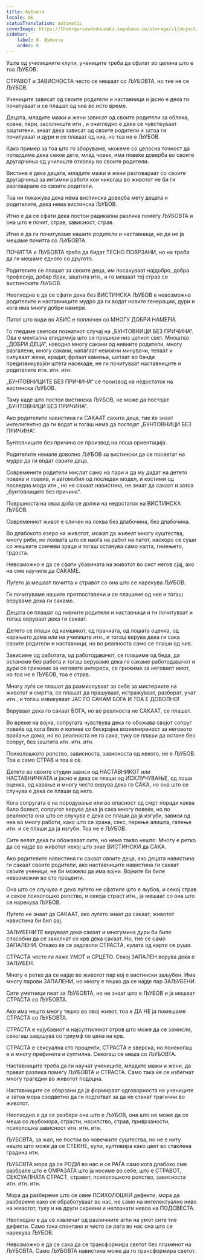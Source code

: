 ```yaml
---
title: Љубовта
locale: mk
statusTranslation: automatic
coverImage: https://lhvmrqwrcowdvduuaukz.supabase.co/storage/v1/object/public/strapi-uploads/small_cover-educacion-fundamental.webp-2d51a7828a2b1309555be27f7e2a61a0.webp
sidebar:
    label: 8. Љубовта
    order: 8
---
```

Уште од училишните клупи, учениците треба да сфатат во целина што е тоа ЉУБОВ.

СТРАВОТ и ЗАВИСНОСТА често се мешаат со ЉУБОВТА, но тие не се ЉУБОВ.

Учениците зависат од своите родители и наставници и јасно е дека ги почитуваат и се плашат од нив во исто време.

Децата, младите мажи и жени зависат од своите родители за облека, храна, пари, засолниште итн., и очигледно е дека се чувствуваат заштитени, знаат дека зависат од своите родители и затоа ги почитуваат и дури и се плашат од нив, но тоа не е ЉУБОВ.

Како пример за тоа што го зборуваме, можеме со целосна точност да потврдиме дека секое дете, млад човек, има повеќе доверба во своите другарчиња од училиште отколку во своите родители.

Вистина е дека децата, младите мажи и жени разговараат со своите другарчиња за интимни работи кои никогаш во животот не би ги разговарале со своите родители.

Тоа ни покажува дека нема вистинска доверба меѓу децата и родителите, дека нема вистинска ЉУБОВ.

Итно е да се сфати дека постои радикална разлика помеѓу ЉУБОВТА и она што е почит, страв, зависност, страв.

Итно е да ги почитуваме нашите родители и наставници, но да не ја мешаме почитта со ЉУБОВТА.

ПОЧИТТА и ЉУБОВТА треба да бидат ТЕСНО ПОВРЗАНИ, но не треба да ги мешаме едното со другото.

Родителите се плашат за своите деца, им посакуваат најдобро, добра професија, добар брак, заштита итн., и го мешаат тој страв со вистинската ЉУБОВ.

Неопходно е да се сфати дека без ВИСТИНСКА ЉУБОВ е невозможно родителите и наставниците мудро да ги водат новите генерации, дури и кога има многу добри намери.

Патот што води во АБИС е поплочен со МНОГУ ДОБРИ НАМЕРИ.

Го гледаме светски познатиот случај на „БУНТОВНИЦИ БЕЗ ПРИЧИНА“. Ова е ментална епидемија што се прошири низ целиот свет. Мноштво „ДОБРИ ДЕЦА“, наводно многу сакани од нивните родители, многу разгалени, многу сакани, напаѓаат немоќни минувачи, тепаат и силуваат жени, крадат, фрлаат камења, шетаат во банди предизвикувајќи штета насекаде, не ги почитуваат наставниците и родителите итн. итн. итн.

„БУНТОВНИЦИТЕ БЕЗ ПРИЧИНА“ се производ на недостаток на вистинска ЉУБОВ.

Таму каде што постои вистинска ЉУБОВ, не може да постојат „БУНТОВНИЦИ БЕЗ ПРИЧИНА“.

Ако родителите навистина ги САКААТ своите деца, тие ќе знаат интелигентно да ги водат и тогаш нема да постојат „БУНТОВНИЦИ БЕЗ ПРИЧИНА“.

Бунтовниците без причина се производ на лоша ориентација.

Родителите немале доволно ЉУБОВ за вистински да се посветат на мудро да ги водат своите деца.

Современите родители мислат само на пари и да му дадат на детето повеќе и повеќе, и автомобил од последен модел, и костими од последна мода итн., но не сакаат навистина, не знаат да сакаат и затоа „бунтовниците без причина“.

Површноста на оваа доба се должи на недостаток на ВИСТИНСКА ЉУБОВ.

Современиот живот е сличен на локва без длабочина, без длабочина.

Во длабокото езеро на животот, можат да живеат многу суштества, многу риби, но локвата што се наоѓа на работ на патот, наскоро се суши со жешките сончеви зраци и тогаш останува само калта, гниењето, грдоста.

Невозможно е да се сфати убавината на животот во сиот негов сјај, ако не сме научиле да САКАМЕ.

Луѓето ја мешаат почитта и стравот со она што се нарекува ЉУБОВ.

Ги почитуваме нашите претпоставени и се плашиме од нив и тогаш веруваме дека ги сакаме.

Децата се плашат од нивните родители и наставници и ги почитуваат и тогаш веруваат дека ги сакаат.

Детето се плаши од камшикот, од прачката, од лошата оценка, од карањето дома или на училиште итн., и тогаш верува дека ги сака своите родители и наставници, но во реалноста само се плаши од нив.

Зависиме од работата, од работодавачот, се плашиме од беда, да останеме без работа и тогаш веруваме дека го сакаме работодавачот и дури се грижиме за неговите интереси, се грижиме за неговиот имот, но тоа не е ЉУБОВ, тоа е страв.

Многу луѓе се плашат да размислуваат за себе за мистериите на животот и смртта, се плашат да прашуваат, истражуваат, разберат, учат итн., и тогаш извикуваат ЈАС ГО САКАМ БОГА И ТОА Е ДОВОЛНО!

Веруваат дека го сакаат БОГА, но во реалноста не САКААТ, се плашат.

Во време на војна, сопругата чувствува дека го обожава својот сопруг повеќе од кога било и копнее со бескрајна вознемиреност за неговото враќање дома, но во реалноста не го сака, туку се плаши да остане без сопруг, без заштита итн. итн. итн.

Психолошкото ропство, зависноста, зависноста од некого, не е ЉУБОВ. Тоа е само СТРАВ и тоа е сè.

Детето во своите студии зависи од НАСТАВНИКОТ или НАСТАВНИЧКАТА и јасно е дека се плаши од ИСКЛУЧУВАЊЕ, од лоша оценка, од карање и многу често верува дека го САКА, но она што се случува е дека се плаши од него.

Кога сопругата е на породување или во опасност од смрт поради каква било болест, сопругот верува дека ја сака многу повеќе, но во реалноста она што се случува е дека се плаши да ја изгуби, зависи од неа во многу работи, како што се храна, секс, перење алишта, галење итн. и се плаши да ја изгуби. Тоа не е ЉУБОВ.

Сите велат дека ги обожаваат сите, но нема такво нешто: Многу е ретко да се најде во животот некој што знае ВИСТИНСКИ да САКА.

Ако родителите навистина ги сакаат своите деца, ако децата навистина ги сакаат своите родители, ако наставниците навистина ги сакаат своите ученици, не би можело да има војни. Војните би биле невозможни во сто проценти.

Она што се случува е дека луѓето не сфатиле што е љубов, и секој страв и секое психолошко ропство, и секоја страст итн., ја мешаат со она што се нарекува ЉУБОВ.

Луѓето не знаат да САКААТ, ако луѓето знаат да сакаат, животот навистина би бил рај.

ЗАЉУБЕНИТЕ веруваат дека сакаат и многумина дури би биле способни да се заколнат со крв дека сакаат. Но, тие се само ЗАПАЛЕНИ. Откако ќе се задоволи СТРАСТА, кулата од карти се руши.

СТРАСТА често ги лаже УМОТ и СРЦЕТО. Секој ЗАПАЛЕН верува дека е ЗАЉУБЕН.

Многу е ретко да се најде во животот пар кој е вистински заљубен. Има многу парови ЗАПАЛЕНИ, но многу е тешко да се најде пар ЗАЉУБЕНИ.

Сите уметници пеат за ЉУБОВТА, но не знаат што е ЉУБОВ и ја мешаат СТРАСТА со ЉУБОВТА.

Ако има нешто многу тешко во овој живот, тоа е ДА НЕ ја помешаме СТРАСТА со ЉУБОВТА.

СТРАСТА е најубавиот и најсуптилниот отров што може да се замисли, секогаш завршува со триумф по цена на крв.

СТРАСТА е сексуална сто проценти, СТРАСТА е ѕверска, но понекогаш е и многу префинета и суптилна. Секогаш се меша со ЉУБОВТА.

Наставниците треба да ги научат учениците, младите мажи и жени, да прават разлика помеѓу ЉУБОВТА и СТРАСТА. Само така ќе се избегнат многу трагедии во животот подоцна.

Наставниците се обврзани да ја формираат одговорноста на учениците и затоа мора соодветно да ги подготват за да не станат трагични во животот.

Неопходно е да се разбере она што е ЉУБОВ, она што не може да се меша со љубомора, страсти, насилство, страв, приврзаности, психолошка зависност итн. итн. итн.

ЉУБОВТА, за жал, не постои во човечките суштества, но не е ниту нешто што може да се СТЕКНЕ, купи, култивира како цвет во стаклена градина итн.

ЉУБОВТА мора да се РОДИ во нас и се РАЃА само кога длабоко сме разбрале што е ОМРАЗАТА што ја носиме во себе, што е СТРАВОТ, СЕКСУАЛНАТА СТРАСТ, стравот, психолошкото ропство, зависноста итн. итн. итн.

Мора да разбереме што се овие ПСИХОЛОШКИ дефекти, мора да разбереме како се обработуваат во нас, не само на интелектуално ниво на животот, туку и на други скриени и непознати нивоа на ПОДСВЕСТА.

Неопходно е да се извлечат од различните агли на умот сите тие дефекти. Само така спонтано и чисто се раѓа во нас она што се нарекува ЉУБОВ.

Невозможно е да се сака да се трансформира светот без пламенот на ЉУБОВТА. Само ЉУБОВТА навистина може да го трансформира светот.


